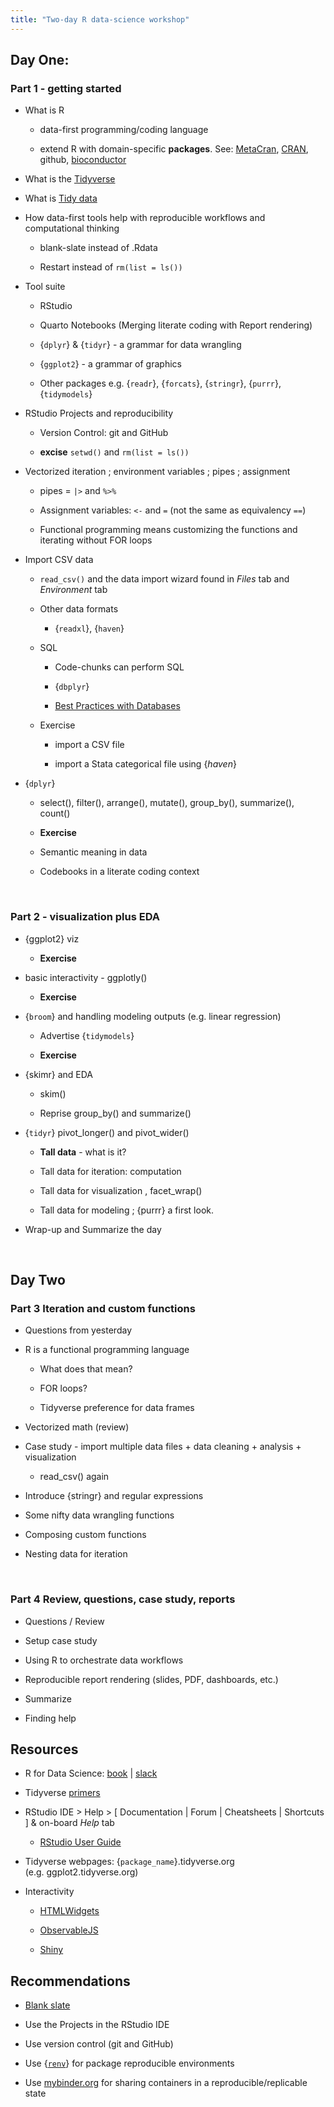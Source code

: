 ```yaml
---
title: "Two-day R data-science workshop"
---
```


## Day One:

### Part 1 - getting started 

-   What is R

    -   data-first programming/coding language

    -   extend R with domain-specific **packages**. See: [MetaCran](https://www.r-pkg.org/), [CRAN](https://cran.r-project.org/), github, [bioconductor](https://www.bioconductor.org/)

-   What is the [Tidyverse](https://www.tidyverse.org/)

-   What is [Tidy data](https://r4ds.had.co.nz/tidy-data.html)

-   How data-first tools help with reproducible workflows and computational thinking

    -   blank-slate instead of .Rdata

    -   Restart instead of `rm(list = ls())`

-   Tool suite

    -   RStudio

    -   Quarto Notebooks (Merging literate coding with Report rendering)

    -   {`dplyr`} & {`tidyr`} - a grammar for data wrangling

    -   {`ggplot2`} - a grammar of graphics

    -   Other packages e.g. {`readr`}, {`forcats`}, {`stringr`}, {`purrr`}, {`tidymodels`}

-   RStudio Projects and reproducibility

    -   Version Control: git and GitHub

    -   **excise** `setwd()` and `rm(list = ls())`

-   Vectorized iteration ; environment variables ; pipes ; assignment

    -   pipes = `|>` and `%>%`

    -   Assignment variables: `<-` and `=` (not the same as equivalency `==`)

    -   Functional programming means customizing the functions and iterating without FOR loops

-   Import CSV data

    -   `read_csv()` and the data import wizard found in *Files* tab and *Environment* tab

    -   Other data formats

        -   {`readxl`}, {`haven`}

    -   SQL

        -   Code-chunks can perform SQL

        -   {`dbplyr`}

        -   [Best Practices with Databases](https://solutions.posit.co/connections/db/)

    -   Exercise

        -   import a CSV file

        -   import a Stata categorical file using {*haven*}

-   {`dplyr`}

    -   select(), filter(), arrange(), mutate(), group_by(), summarize(), count()

    -   **Exercise**

    -   Semantic meaning in data 

    -   Codebooks in a literate coding context

\

### Part 2 - visualization plus EDA

-   {ggplot2} viz

    -   **Exercise**

-   basic interactivity - ggplotly()

    -   **Exercise**

-   {`broom`} and handling modeling outputs (e.g. linear regression)

    -   Advertise {`tidymodels`}

    -   **Exercise**

-   {skimr} and EDA 

    -   skim()

    -   Reprise group_by() and summarize() 

-   {`tidyr`} pivot_longer() and pivot_wider()

    -   **Tall data** - what is it?

    -   Tall data for iteration: computation 

    -   Tall data for visualization , facet_wrap()

    -   Tall data for modeling ; {purrr} a first look.

-   Wrap-up and Summarize the day

\

## Day Two

### Part 3 Iteration and custom functions

-   Questions from yesterday

-   R is a functional programming language

    -   What does that mean?

    -   FOR loops?

    -   Tidyverse preference for data frames

-   Vectorized math (review)

-   Case study - import multiple data files + data cleaning + analysis + visualization

    -   read_csv() again

-   Introduce {stringr} and regular expressions

-   Some nifty data wrangling functions

-   Composing custom functions

-   Nesting data for iteration

\

### Part 4 Review, questions, case study, reports

-   Questions / Review

-   Setup case study

-   Using R to orchestrate data workflows

-   Reproducible report rendering (slides, PDF, dashboards, etc.)

-   Summarize

-   Finding help

## Resources

-   R for Data Science: [book](https://r4ds.had.co.nz/) \| [slack](https://www.rfordatasci.com/)

-   Tidyverse [primers](https://posit.cloud/learn/primers)

-   RStudio IDE \> Help \> \[ Documentation \| Forum \| Cheatsheets \| Shortcuts \] & on-board *Help* tab

    -   [RStudio User Guide](https://docs.posit.co/ide/user/)

-   Tidyverse webpages: {`package_name`}.tidyverse.org (e.g. ggplot2.tidyverse.org)

-   Interactivity

    -   [HTMLWidgets](https://www.htmlwidgets.org)

    -   [ObservableJS](https://quarto.org/docs/interactive/ojs/)

    -   [Shiny](https://shiny.rstudio.com/)

## Recommendations

-   [Blank slate](https://docs.posit.co/ide/user/ide/get-started/#blank-slate)

-   Use the Projects in the RStudio IDE

-   Use version control (git and GitHub)

-   Use {[`renv`](https://rstudio.github.io/renv/index.html)} for package reproducible environments

-   Use [mybinder.org](https://mybinder.org/) for sharing containers in a reproducible/replicable state
